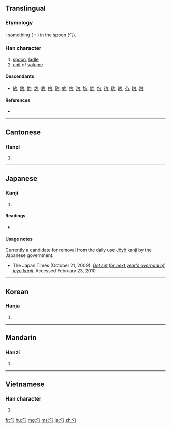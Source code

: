 ==Translingual==
{{stroke order}}

===Etymology===
{{liushu|p}}: something (丶) in the spoon (勹).

===Han character===
{{Han char|rn=20|rad=勹|as=01|sn=3|four=2732<sub>0</sub>|canj=心戈 (PI), X心戈 (XPI)}}

# [[spoon]], [[ladle]]
# [[unit]] of [[volume]]

====Descendants====
* [[約]], [[釣]], [[酌]], [[灼]], [[豹]], [[杓]], [[靮]], [[妁]], [[扚]], [[汋]], [[尥]], [[䶂]], [[仢]], [[䄪]], [[䋤]], [[旳]], [[芍]], [[玓]], [[礿]]

====References====
* {{Han ref|kx=0150.190|dkj=02495|dj=0339.070|hdz=10254.140|uh=52FA|ud=21242|bh=A463|bd=42083}}

----

==Cantonese==

===Hanzi===
{{yue-hanzi|jyut=|y=cheuk3, jeuk3}}

# {{defn|Cantonese|sort=勹01}}

----

==Japanese==

===Kanji===
{{ja-kanji|grade=c|rs=勹01}}

# {{defn|Japanese}}

====Readings====
* {{ja-readings|on=[[しゃく]] (shaku)|kun=[[しゃく]] (shaku)}}

====Usage notes====
Currently a candidate for removal from the daily use [[w:Jōyō kanji|Jōyō kanji]] by the Japanese government.
* The Japan Times (October 21, 2009). ''[http://www.kanjiclinic.com/kc99final.htm Get set for next year's overhaul of joyo kanji].'' Accessed February 23, 2010.

----

==Korean==

===Hanja===
{{ko-hanja|hangeul=작|rv=jak|mr=chak}}

# {{defn|Korean|sort=勹01}}

----

==Mandarin==

===Hanzi===
{{cmn-hanzi|pin=[[sháo]] ([[shao2]])|wg=shao<sup>2</sup>}}

# {{defn|Mandarin|sort=勹01}}

----

==Vietnamese==

===Han character===
{{vi-hantu|[[chước]], [[giuộc]], [[thược]], [[duộc]]|rs=勹01}}

# {{defn|Vietnamese|sort=勹01}}

[[fr:勺]]
[[hu:勺]]
[[mg:勺]]
[[ms:勺]]
[[ja:勺]]
[[zh:勺]]